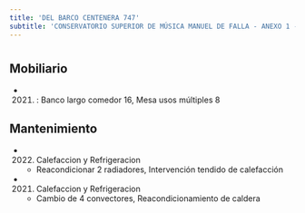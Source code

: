 ```yaml
---
title: 'DEL BARCO CENTENERA 747'
subtitle: 'CONSERVATORIO SUPERIOR DE MÚSICA MANUEL DE FALLA - ANEXO 1 - EPC N° 04 ORG. DE LOS ESTADOS AMERICANOS - JINE(EPCJC 04/08)TRANVIA DE CABALLITO[S]'
---
```


#


## Mobiliario

*  (2021) : Banco largo comedor 16, Mesa usos múltiples 8 





## Mantenimiento

*  (2022) Calefaccion y Refrigeracion 
    + Reacondicionar 2 radiadores, Intervención tendido de calefacción

*  (2021) Calefaccion y Refrigeracion 
    + Cambio de 4 convectores, Reacondicionamiento de caldera



